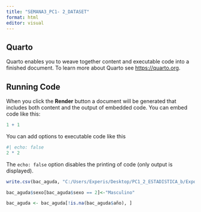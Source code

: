 ---
title: "SEMANA3_PC1- 2_DATASET"
format: html
editor: visual
---

## Quarto

Quarto enables you to weave together content and executable code into a finished document. To learn more about Quarto see <https://quarto.org>.

## Running Code

When you click the **Render** button a document will be generated that includes both content and the output of embedded code. You can embed code like this:

```{r}
1 + 1
```

You can add options to executable code like this

```{r}
#| echo: false
2 * 2
```

The `echo: false` option disables the printing of code (only output is displayed).

```{r}
write.csv(bac_aguda, "C:/Users/Experis/Desktop/PC1_2_ESTADISTICA_b/Exportar/Exportar.csv", row.names = FALSE)
```

```{r}
bac_aguda$sexo[bac_aguda$sexo == 2]<-"Masculino"
```

```{r}
bac_aguda <- bac_aguda[!is.na(bac_aguda$año), ]
```
